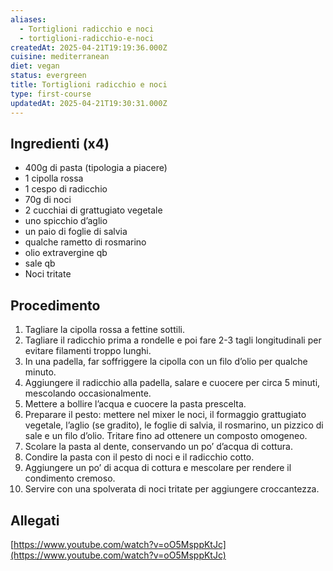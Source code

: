 ```yaml
---
aliases:
  - Tortiglioni radicchio e noci
  - tortiglioni-radicchio-e-noci
createdAt: 2025-04-21T19:19:36.000Z
cuisine: mediterranean
diet: vegan
status: evergreen
title: Tortiglioni radicchio e noci
type: first-course
updatedAt: 2025-04-21T19:30:31.000Z
---
```

## Ingredienti (x4)

- 400g di pasta (tipologia a piacere)
- 1 cipolla rossa
- 1 cespo di radicchio
- 70g di noci
- 2 cucchiai di grattugiato vegetale
- uno spicchio d’aglio
- un paio di foglie di salvia
- qualche rametto di rosmarino
- olio extravergine qb
- sale qb
- Noci tritate

## Procedimento

1. Tagliare la cipolla rossa a fettine sottili.
2. Tagliare il radicchio prima a rondelle e poi fare 2-3 tagli longitudinali per evitare filamenti troppo lunghi.
3. In una padella, far soffriggere la cipolla con un filo d’olio per qualche minuto.
4. Aggiungere il radicchio alla padella, salare e cuocere per circa 5 minuti, mescolando occasionalmente.
5. Mettere a bollire l’acqua e cuocere la pasta prescelta.
6. Preparare il pesto: mettere nel mixer le noci, il formaggio grattugiato vegetale, l’aglio (se gradito), le foglie di salvia, il rosmarino, un pizzico di sale e un filo d’olio. Tritare fino ad ottenere un composto omogeneo.
7. Scolare la pasta al dente, conservando un po’ d’acqua di cottura.
8. Condire la pasta con il pesto di noci e il radicchio cotto.
9. Aggiungere un po’ di acqua di cottura e mescolare per rendere il condimento cremoso.
10. Servire con una spolverata di noci tritate per aggiungere croccantezza.

## Allegati

[https://www.youtube.com/watch?v=oO5MsppKtJc](https://www.youtube.com/watch?v=oO5MsppKtJc)
